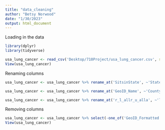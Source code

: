```yaml
---
title: "data_cleaning"
author: "Betsy Norwood"
date: "1/30/2023"
output: html_document
---
```


Loading in the data 
```r
library(dplyr)
library(tidyverse)

usa_lung_cancer <- read_csv('Desktop/710Project/usa_lung_cancer.csv', skip=1)
View(usa_lung_cancer)

```

Renaming columns 
```r

usa_lung_cancer <- usa_lung_cancer %>% rename_at('SitsinState', ~'State') 

usa_lung_cancer <- usa_lung_cancer %>% rename_at('GeoID_Name', ~'County')

usa_lung_cancer <- usa_lung_cancer %>% rename_at('r_l_allr_u_alla', ~'lung_cancer_per_100000')

```

Removing columns 
```r

usa_lung_cancer <- usa_lung_cancer %>% select(-one_of('GeoID_Formatted', 'Source', 'Location', 'GeoID_Description', 'GeoVintage'))
View(usa_lung_cancer)

```
